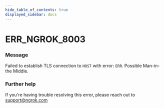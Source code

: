 ```yaml
---
hide_table_of_contents: true
displayed_sidebar: docs
---
```



# ERR_NGROK_8003

### Message

Failed to establish TLS connection to `HOST` with error: `ERR`. Possible Man-in-the Middle.

<ErrorDetails error="err_ngrok_8003" />

### Further help

If you're having trouble resolving this error, please reach out to [support@ngrok.com](mailto:support@ngrok.com?subject=Help%20with%20ERR_NGROK_8003)

